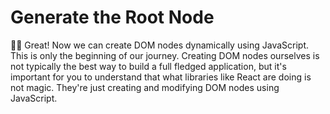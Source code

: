 # Generate the Root Node

👨‍💼 Great! Now we can create DOM nodes dynamically using JavaScript. This is only
the beginning of our journey. Creating DOM nodes ourselves is not typically the
best way to build a full fledged application, but it's important for you to
understand that what libraries like React are doing is not magic. They're just
creating and modifying DOM nodes using JavaScript.
